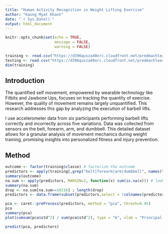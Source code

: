 ```yaml
---
title: "Human Activity Recognition in Weight Lifting Exercise"
author: "Kaung Myat Khant"
date: "`r Sys.Date()`"
output: html_document
---
```


```r
knitr::opts_chunk$set(echo = TRUE,
                      message = FALSE,
                      warning = FALSE)
```

```r
training <- read.csv("https://d396qusza40orc.cloudfront.net/predmachlearn/pml-training.csv")
testing <- read.csv("https://d396qusza40orc.cloudfront.net/predmachlearn/pml-testing.csv")
dim(training)
```

## Introduction  
The quantified self movement, empowered by wearable technology like Fitbits and Jawbone Ups, focuses on tracking the quantity of exercise. However, the quality of movement remains largely unquantified. This research addresses this gap by analyzing the execution of barbell lifts.  

I use accelerometer data from six participants performing barbell lifts correctly and incorrectly across five variations. Data was collected from sensors on the belt, forearm, arm, and dumbbell. This detailed dataset allows for a granular analysis of movement mechanics during weight training, promising insights into personalized fitness and injury prevention.  

## Method

```r
outcome <- factor(training$classe) # factorize the outcome
predictors <- apply(training[,grep("belt|forearm|arm|dumbbell", names(training))], MARGIN = 2, as.numeric) # numeric coercion of measure parts
summary(outcome)
na.sum <- apply(predictors, MARGIN=2, function(x) sum(is.na(x))) # look for NA by coercion
summary(na.sum)
drop <- na.sum[na.sum>=19216] ; length(drop)
predictors <- data.frame(subset(predictors,select = !colnames(predictors) %in% names(drop)))

pca <- caret::preProcess(predictors, method = "pca", thresh=0.95)
pca
summary(pca)
plot(cumsum(pca$std^2) / sum(pca$std^2), type = "b", xlab = "Principal Components", ylab = "Cumulative Proportion of Variance Explained")

predict(pca, predictors)
```

